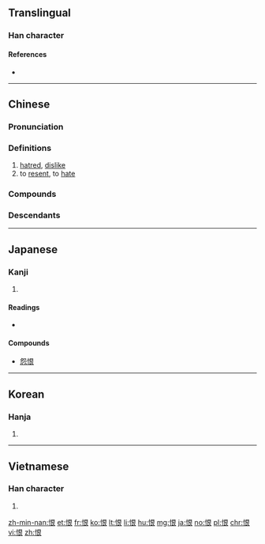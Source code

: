 {{character info/new}}
==Translingual==
{{stroke order|strokes=9}}

===Han character===
{{Han char|rn=61|rad=心|as=06|sn=9|four=97032|canj=PAV|ids=⿰忄艮}}

====References====
* {{Han ref|kx=0385.090|dkj=10588|dj=0716.050|hdz=42299.030|uh=6068|ud=24680|bh=ABEB|bd=44011}}

----

==Chinese==
{{zh-forms}}

===Pronunciation===
{{zh-pron
|m=hèn
|c=han6
|h=pfs=hen
|mn=hūn/hīn
|w=3hhen
|mc=y
|oc=y
|ma=y
|cat=n,v
}}

===Definitions===
{{zh-hanzi}}

# [[hatred]], [[dislike]]
# to [[resent]], to [[hate]]

===Compounds===
{{der3
|{{zh-l|飲恨/饮恨}}
|{{zh-l|仇恨}}
|{{zh-l|憎恨}}
}}

===Descendants===
{{Sinoxenic-word|恨|こん|한|hận}}

----

==Japanese==

===Kanji===
{{ja-kanji|grade=c|rs=心06}}

# {{defn|lang=ja|sort=心06}}

====Readings====
* {{ja-readings|on=[[こん]] (kon)|kun=[[うらむ]] (uramu), [[うらめしい]] (urameshii), [[うらみ]] (urami)}}

====Compounds====
* [[怨恨]]

----

==Korean==

===Hanja===
{{ko-hanja|hangeul=한|eumhun=한탄할 한|rv=han|mr=han|y=han}}

# {{defn|lang=ko|sort=心06}}

----

==Vietnamese==

===Han character===
{{vi-hantu|[[hận]], [[giận]], [[hằn]], [[hờn]]|rs=心06}}

# {{defn|lang=vi|sort=心06}}

[[zh-min-nan:恨]]
[[et:恨]]
[[fr:恨]]
[[ko:恨]]
[[lt:恨]]
[[li:恨]]
[[hu:恨]]
[[mg:恨]]
[[ja:恨]]
[[no:恨]]
[[pl:恨]]
[[chr:恨]]
[[vi:恨]]
[[zh:恨]]